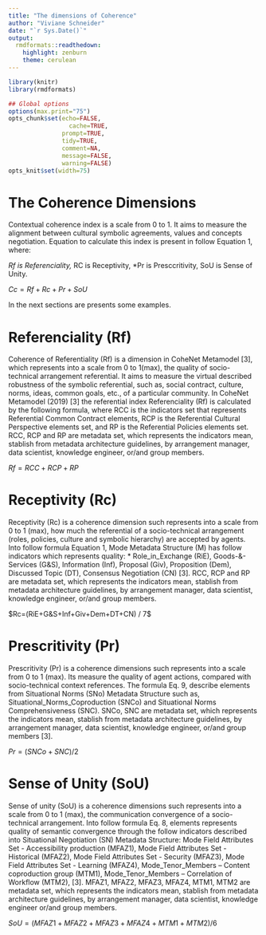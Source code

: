 ```yaml
---
title: "The dimensions of Coherence"
author: "Viviane Schneider"
date: "`r Sys.Date()`"
output:
  rmdformats::readthedown:
    highlight: zenburn
    theme: cerulean
---
```



```r
library(knitr)
library(rmdformats)

## Global options
options(max.print="75")
opts_chunk$set(echo=FALSE,
	             cache=TRUE,
               prompt=TRUE,
               tidy=TRUE,
               comment=NA,
               message=FALSE,
               warning=FALSE)
opts_knit$set(width=75)
```


# The Coherence Dimensions
Contextual coherence index is a scale from 0 to 1. It aims to measure the alignment between cultural symbolic agreements, values and concepts negotiation.  Equation to calculate this index is present in follow Equation 1, where:

*Rf is Referenciality,
*RC is Receptivity,
*Pr is Presccritivity,
SoU is Sense of Unity.

$Cc=Rf+Rc+Pr+SoU$

In the next sections are presents some examples.

# Referenciality (Rf)
Coherence of Referentiality (Rf) is a dimension in CoheNet Metamodel [3], which represents into a scale from 0 to 1(max), the quality of socio-technical arrangement referential. It aims to measure the virtual described robustness of the symbolic referential, such as, social contract, culture, norms, ideas, common goals, etc., of a particular community. In CoheNet Metamodel (2019) [3] the referential index Referenciality (Rf) is calculated by the following formula, where RCC is the indicators set that represents Referential Common Contract elements, RCP is the Referential Cultural Perspective elements set, and RP is the Referential Policies elements set. RCC, RCP and RP are metadata set, which represents the indicators mean, stablish from metadata architecture guidelines, by arrangement manager, data scientist, knowledge engineer, or/and group members.

$Rf=RCC+RCP+RP$

# Receptivity (Rc)

Receptivity (Rc) is a coherence dimension such represents into a scale from 0 to 1 (max), how much the referential of a socio-technical arrangement (roles, policies, culture and symbolic hierarchy) are accepted by agents. Into follow formula Equation 1, Mode Metadata Structure (M) has follow indicators which represents quality: 
* Role_in_Exchange (RiE), Goods-&-Services (G&S), Information (Inf), Proposal (Giv), Proposition (Dem), Discussed Topic (DT), Consensus Negotiation (CN) [3].  RCC, RCP and RP are metadata set, which represents the indicators mean, stablish from metadata architecture guidelines, by arrangement manager, data scientist, knowledge engineer, or/and group members.

$Rc=(RiE+G&S+Inf+Giv+Dem+DT+CN) / 7$

# Prescritivity (Pr)

Prescritivity (Pr) is a coherence dimensions such represents into a scale from 0 to 1 (max). Its measure the quality of agent actions, compared with socio-technical context references. The formula Eq. 9, describe elements from Situational Norms (SNo) Metadata Structure such as, Situational_Norms_Coproduction (SNCo) and Situational Norms Comprehensiveness (SNC). SNCo, SNC are metadata set, which represents the indicators mean, stablish from metadata architecture guidelines, by arrangement manager, data scientist, knowledge engineer, or/and group members [3].  

$Pr=(SNCo+SNC)/2$ 

# Sense of Unity (SoU)

Sense of unity (SoU) is a coherence dimensions such represents into a scale from 0 to 1 (max), the communication convergence of a socio-technical arrangement. Into follow formula Eq. 8, elements represents quality of semantic convergence through the follow indicators described into Situational Negotiation (SN) Metadata Structure: Mode Field Attributes Set  - Accessibility production (MFAZ1), Mode Field Attributes Set - Historical (MFAZ2), Mode Field Attributes Set - Security (MFAZ3), Mode Field Attributes Set - Learning (MFAZ4),   Mode_Tenor_Members – Content coproduction group (MTM1), Mode_Tenor_Members – Correlation of Workflow (MTM2), [3].  MFAZ1, MFAZ2, MFAZ3, MFAZ4, MTM1, MTM2 are metadata set, which represents the indicators mean, stablish from metadata architecture guidelines, by arrangement manager, data scientist, knowledge engineer or/and group members.

$SoU=(MFAZ1+MFAZ2+MFAZ3+MFAZ4+MTM1+MTM2)/6$


